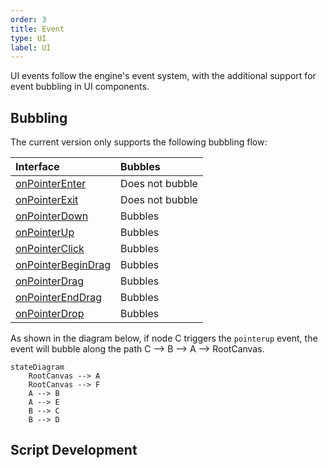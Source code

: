 ```yaml
---
order: 3
title: Event
type: UI
label: UI
---
```


UI events follow the engine's event system, with the additional support for event bubbling in UI components.

## Bubbling

The current version only supports the following bubbling flow:

| Interface                                                     | Bubbles    |
| :----------------------------------------------------------- | :--------- |
| [onPointerEnter](/apis/core/#Script-onPointerEnter)          | Does not bubble |
| [onPointerExit](/apis/core/#Script-onPointerExit)            | Does not bubble |
| [onPointerDown](/apis/core/#Script-onPointerDown)            | Bubbles    |
| [onPointerUp](/apis/core/#Script-onPointerUp)                | Bubbles    |
| [onPointerClick](/apis/core/#Script-onPointerClick)          | Bubbles    |
| [onPointerBeginDrag](/apis/core/#Script-onPointerBeginDrag)  | Bubbles    |
| [onPointerDrag](/apis/core/#Script-onPointerDrag)            | Bubbles    |
| [onPointerEndDrag](/apis/core/#Script-onPointerEndDrag)      | Bubbles    |
| [onPointerDrop](/apis/core/#Script-onPointerDrop)            | Bubbles    |

As shown in the diagram below, if node C triggers the `pointerup` event, the event will bubble along the path C --> B --> A --> RootCanvas.

```mermaid
stateDiagram
    RootCanvas --> A
    RootCanvas --> F
    A --> B
    A --> E
    B --> C
    B --> D
```

## Script Development

<Playground href="/embed/ui-Event" />